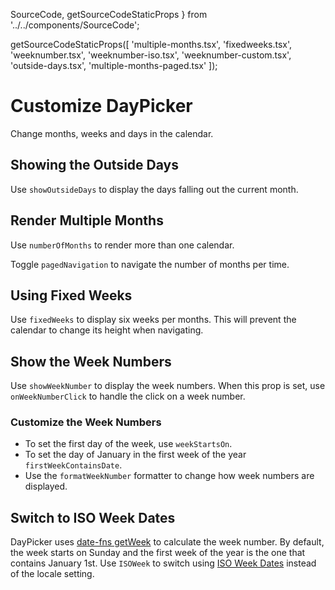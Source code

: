   SourceCode,
  getSourceCodeStaticProps
} from '../../components/SourceCode';



  getSourceCodeStaticProps([
    'multiple-months.tsx',
    'fixedweeks.tsx',
    'weeknumber.tsx',
    'weeknumber-iso.tsx',
    'weeknumber-custom.tsx',
    'outside-days.tsx',
    'multiple-months-paged.tsx'
  ]);

# Customize DayPicker

Change months, weeks and days in the calendar.

## Showing the Outside Days

Use `showOutsideDays` to display the days falling out the current month.

<SourceCode source="outside-days.tsx" />

<RenderingBox>
  <OutsideDays />
</RenderingBox>

## Render Multiple Months

Use `numberOfMonths` to render more than one calendar.

<SourceCode source="multiple-months.tsx" />

<RenderingBox>
  <MultipleMonths />
</RenderingBox>

Toggle `pagedNavigation` to navigate the number of months per time.

<SourceCode source="multiple-months-paged.tsx" />

<RenderingBox>
  <MultipleMonthsPaged />
</RenderingBox>

## Using Fixed Weeks

Use `fixedWeeks` to display six weeks per months. This will prevent the calendar to change its height when navigating.

<SourceCode source="fixedweeks.tsx" />

<RenderingBox>
  <FixedWeeks />
</RenderingBox>

## Show the Week Numbers

Use `showWeekNumber` to display the week numbers. When this prop is set, use `onWeekNumberClick` to handle the click on a week number.

<SourceCode source="weeknumber.tsx" />

<RenderingBox>
  <WeekNumber />
</RenderingBox>

### Customize the Week Numbers

- To set the first day of the week, use `weekStartsOn`.
- To set the day of January in the first week of the year `firstWeekContainsDate`.
- Use the `formatWeekNumber` formatter to change how week numbers are displayed.

<SourceCode source="weeknumber-custom.tsx" />

<RenderingBox>
  <WeekNumberCustom />
</RenderingBox>

## Switch to ISO Week Dates

DayPicker uses [date-fns getWeek](https://date-fns.org/docs/getWeek) to calculate the week number. By default, the week starts on Sunday and the first week of the year is the one that contains January 1st. Use `ISOWeek` to switch using [ISO Week Dates](https://en.wikipedia.org/wiki/ISO_week_date) instead of the locale setting.

<SourceCode source="weeknumber-iso.tsx" />

<RenderingBox>
  <WeekNumberISO />
</RenderingBox>
